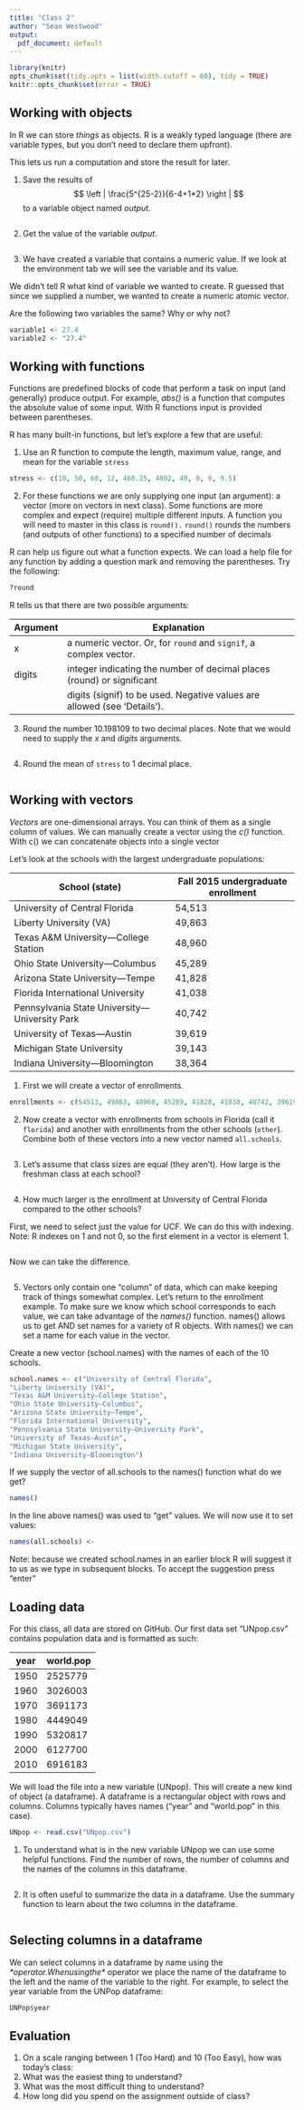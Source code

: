 ```yaml
---
title: "Class 2"
author: "Sean Westwood"
output:
  pdf_document: default
---
```


```r
library(knitr)
opts_chunk$set(tidy.opts = list(width.cutoff = 60), tidy = TRUE)
knitr::opts_chunk$set(error = TRUE)
```

## Working with objects

In R we can store *things* as objects.  R is a weakly typed language (there are variable types, but you don't need to declare them upfront).

This lets us run a computation and store the result for later.  

1. Save the results of $$ \left | \frac{5^{25-2}}{6-4+1*2} \right | $$ to a variable object named *output*.

```r

```

2. Get the value of the variable *output.*
```r

```

3. We have created a variable that contains a numeric value.  If we look at the environment tab we will see the variable and its value.

We didn't tell R what kind of variable we wanted to create.  R guessed that since we supplied a number, we wanted to create a numeric atomic vector.

Are the following two variables the same? Why or why not?

```r
variable1 <- 27.4
variable2 <- "27.4"
```

## Working with functions

Functions are predefined blocks of code that perform a task on input (and generally) produce output.  For example, *abs()* is a function that computes the absolute value of some input.  With R functions input is provided between parentheses.  

R has many built-in functions, but let's explore a few that are useful:

1. Use an R function to compute the length, maximum value, range, and mean for the variable `stress` 

```r
stress <- c(10, 50, 60, 12, 460.25, 4802, 40, 0, 0, 9.5)
```

2. For these functions we are only supplying one input (an argument): a vector (more on vectors in next class).  Some functions are more complex and expect (require) multiple different inputs. A function you will need to master in this class is `round().`  `round()` rounds the numbers (and outputs of other functions) to a specified number of decimals

R can help us figure out what a function expects.  We can load a help file for any function by adding a question mark and removing the parentheses. Try the following:

```r
?round
```

R tells us that there are two possible arguments:

| Argument   | Explanation                                                                |
|------------|----------------------------------------------------------------------------|
| x          | a numeric vector. Or, for `round` and `signif`, a complex vector.          |
| digits     | integer indicating the number of decimal places (round) or significant     |
|            | digits (signif) to be used. Negative values are allowed (see ‘Details’).   |                             

3.  Round the number 10.198109 to two decimal places.  Note that we would need to supply the *x* and *digits* arguments.

```r

```

4. Round the mean of `stress` to 1 decimal place.
```r

```


## Working with vectors 

*Vectors* are one-dimensional arrays.  You can think of them as a single column of values.  We can manually create a vector using the *c()* function.  With c() we can concatenate objects into a single vector

Let's look at the schools with the largest undergraduate populations:

| School (state)                                | Fall 2015 undergraduate enrollment |
|-----------------------------------------------|------------------------------------|
| University of Central Florida                 | 54,513                             |
| Liberty University (VA)                       | 49,863                             |
| Texas A&M University—College Station          | 48,960                             |
| Ohio State University—Columbus                | 45,289                             |
| Arizona State University—Tempe                | 41,828                             |
| Florida International University              | 41,038                             |
| Pennsylvania State University—University Park | 40,742                             |
| University of Texas—Austin                    | 39,619                             |
| Michigan State University                     | 39,143                             |
| Indiana University—Bloomington                | 38,364                             |

1. First we will create a vector of enrollments.

```r
enrollments <- c(54513, 49863, 48960, 45289, 41828, 41038, 40742, 39619, 39143, 38364)
```

2. Now create a vector with enrollments from schools in Florida (call it `florida`) and another with enrollments from the other schools (`other`).  Combine both of these vectors into a new vector named `all.schools`.

```r

```

3. Let's assume that class sizes are equal (they aren't).  How large is the freshman class at each school?

```r

```

4. How much larger is the enrollment at University of Central Florida compared to the other schools?  

First, we need to select just the value for UCF.  We can do this with indexing. Note: R indexes on 1 and not 0, so the first element in a vector is element 1.

```r

```

Now we can take the difference.
```r

```


5. Vectors only contain one "column" of data, which can make keeping track of things somewhat complex.  Let's return to the enrollment example.  To make sure we know which school corresponds to each value, we can take advantage of the *names()* function.  names() allows us to get AND set names for a variety of R objects.  With names() we can set a name for each value in the vector.

Create a new vector (school.names) with the names of each of the 10 schools.

```r
school.names <- c("University of Central Florida",
"Liberty University (VA)", 
"Texas A&M University—College Station", 
"Ohio State University—Columbus",
"Arizona State University—Tempe",
"Florida International University",
"Pennsylvania State University—University Park",
"University of Texas—Austin",
"Michigan State University",
"Indiana University—Bloomington")
```

If we supply the vector of all.schools to the names() function what do we get?
```r
names()
```

In the line above names() was used to "get" values.  We will now use it to set values:

```r
names(all.schools) <- 
```

Note: because we created school.names in an earlier block R will suggest it to us as we type in subsequent blocks. To accept the suggestion press "enter"

## Loading data 

For this class, all data are stored on GitHub.  Our first data set "UNpop.csv" contains population data and is formatted as such:

| year | world.pop |
|------|-----------|
| 1950 | 2525779   |
| 1960 | 3026003   |
| 1970 | 3691173   |
| 1980 | 4449049   |
| 1990 | 5320817   |
| 2000 | 6127700   |
| 2010 | 6916183   |

We will load the file into a new variable (UNpop).  This will create a new kind of object (a dataframe).  A dataframe is a rectangular object with rows and columns.  Columns typically haves names ("year" and "world.pop" in this case).

```r
UNpop <- read.csv("UNpop.csv")
```

1. To understand what is in the new variable UNpop we can use some helpful functions.  Find the number of rows, the number of columns and the names of the columns in this dataframe.
```r

```

2. It is often useful to summarize the data in a dataframe.  Use the summary function to learn about the two columns in the dataframe.

```r

```

## Selecting columns in a dataframe

We can select columns in a dataframe by name using the *$* operator.  When using the *$* operator we place the name of the dataframe to the left and the name of the variable to the right.  For example, to select the year variable from the UNPop dataframe:

```r
UNPop$year
```

## Evaluation

1. On a scale ranging between 1 (Too Hard) and 10 (Too Easy), how was today's class: 
2. What was the easiest thing to understand?
3. What was the most difficult thing to understand?
4. How long did you spend on the assignment outside of class?